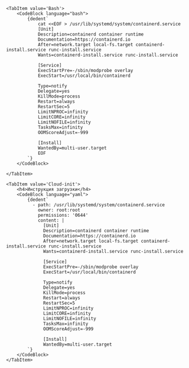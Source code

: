 
<Tabs groupId="install-type">

    <TabItem value='Bash'>
        <CodeBlock language="bash">
            {dedent`
                cat <<EOF > /usr/lib/systemd/system/containerd.service
                [Unit]
                Description=containerd container runtime
                Documentation=https://containerd.io
                After=network.target local-fs.target containerd-install.service runc-install.service
                Wants=containerd-install.service runc-install.service

                [Service]
                ExecStartPre=-/sbin/modprobe overlay
                ExecStart=/usr/local/bin/containerd

                Type=notify
                Delegate=yes
                KillMode=process
                Restart=always
                RestartSec=5
                LimitNPROC=infinity
                LimitCORE=infinity
                LimitNOFILE=infinity
                TasksMax=infinity
                OOMScoreAdjust=-999

                [Install]
                WantedBy=multi-user.target
                EOF
            `}
        </CodeBlock>

    </TabItem>

    <TabItem value='Cloud-init'>
        <h4>Инструкция загрузки</h4>
        <CodeBlock language="yaml">
            {dedent`
              - path: /usr/lib/systemd/system/containerd.service
                owner: root:root
                permissions: '0644'
                content: |
                  [Unit]
                  Description=containerd container runtime
                  Documentation=https://containerd.io
                  After=network.target local-fs.target containerd-install.service runc-install.service
                  Wants=containerd-install.service runc-install.service

                  [Service]
                  ExecStartPre=-/sbin/modprobe overlay
                  ExecStart=/usr/local/bin/containerd

                  Type=notify
                  Delegate=yes
                  KillMode=process
                  Restart=always
                  RestartSec=5
                  LimitNPROC=infinity
                  LimitCORE=infinity
                  LimitNOFILE=infinity
                  TasksMax=infinity
                  OOMScoreAdjust=-999

                  [Install]
                  WantedBy=multi-user.target
            `}
        </CodeBlock>
    </TabItem>

</Tabs>

